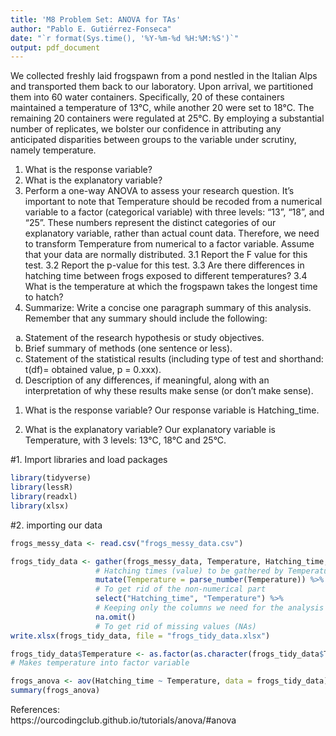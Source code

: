 ```yaml
---
title: 'M8 Problem Set: ANOVA for TAs'
author: "Pablo E. Gutiérrez-Fonseca"
date: "`r format(Sys.time(), '%Y-%m-%d %H:%M:%S')`"
output: pdf_document
---
```


We collected freshly laid frogspawn from a pond nestled in the Italian Alps and transported them back to our laboratory. Upon arrival, we partitioned them into 60 water containers. Specifically, 20 of these containers maintained a temperature of 13°C, while another 20 were set to 18°C. The remaining 20 containers were regulated at 25°C. By employing a substantial number of replicates, we bolster our confidence in attributing any anticipated disparities between groups to the variable under scrutiny, namely temperature.

1. What is the response variable?
2. What is the explanatory variable?
3. Perform a one-way ANOVA to assess your research question. It's important to note that Temperature should be recoded from a numerical variable to a factor (categorical variable) with three levels: "13", "18", and "25". These numbers represent the distinct categories of our explanatory variable, rather than actual count data. Therefore, we need to transform Temperature from numerical to a factor variable.
Assume that your data are normally distributed.
3.1 Report the F value for this test. 
3.2 Report the p-value for this test. 
3.3 Are there differences in hatching time between frogs exposed to different temperatures?
3.4 What is the temperature at which the frogspawn takes the longest time to hatch?
4. Summarize:  Write a concise one paragraph summary of this analysis. Remember that any summary should include the following:  
a. Statement of the research hypothesis or study objectives.  
b. Brief summary of methods (one sentence or less).  
c. Statement of the statistical results (including type of test and shorthand: t(df)= obtained value, p = 0.xxx).  
d. Description of any differences, if meaningful, along with an interpretation of why these results make sense (or don't make sense).



1. What is the response variable?
Our response variable is Hatching_time.

2. What is the explanatory variable?
Our explanatory variable is Temperature, with 3 levels: 13°C, 18°C and 25°C.

#1. Import libraries and load packages
```r
library(tidyverse)
library(lessR)
library(readxl)
library(xlsx)
```


#2. importing our data
```r
frogs_messy_data <- read.csv("frogs_messy_data.csv")
```


```r
frogs_tidy_data <- gather(frogs_messy_data, Temperature, Hatching_time, c(2:4)) %>%    
                   # Hatching times (value) to be gathered by Temperature (key)
                   mutate(Temperature = parse_number(Temperature)) %>%                 
                   # To get rid of the non-numerical part
                   select("Hatching_time", "Temperature") %>%                          
                   # Keeping only the columns we need for the analysis
                   na.omit()                                                           
                   # To get rid of missing values (NAs)
write.xlsx(frogs_tidy_data, file = "frogs_tidy_data.xlsx")
```


```r
frogs_tidy_data$Temperature <- as.factor(as.character(frogs_tidy_data$Temperature))   
# Makes temperature into factor variable 

frogs_anova <- aov(Hatching_time ~ Temperature, data = frogs_tidy_data)
summary(frogs_anova)
```


References:  
https://ourcodingclub.github.io/tutorials/anova/#anova
